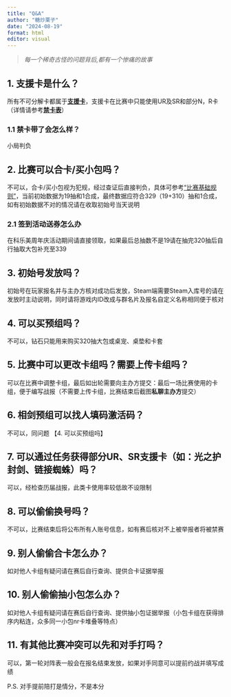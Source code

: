 ```yaml
---
title: "Q&A"
author: "糖炒栗子"
date: "2024-08-19"
format: html
editor: visual
---
```


> *每一个稀奇古怪的问题背后,都有一个惨痛的故事*

## 1. 支援卡是什么？

所有不可分解卡都属于[**支援卡**](https://lizicup.netlify.app/基础规则/支援卡/支援卡.html)，支援卡在比赛中只能使用UR及SR和部分N，R卡（详情请参考[**禁卡表**](https://lizicup.netlify.app/基础规则/禁卡表/禁卡表.html)）

### 1.1 禁卡带了会怎么样？

小局判负

## 2. 比赛可以合卡/买小包吗？

不可以，合卡/买小包视为犯规，经过查证后直接判负，具体可参考[“比赛基础规则”](https://lizicup.netlify.app/基础规则/基本/基本)，当前初始数据为19抽和1合成，最终数据应符合329（19+310）抽和1合成，如有初始数据不对的情况请在收取初始号当天说明

### 2.1 签到活动送券怎么办

在科乐美周年庆活动期间请直接领取，如果最后总抽数不是19请在抽完320抽后自行抽取大包补充至339

## 3. 初始号发放吗？

初始号在玩家报名并与主办方核对成功后发放，Steam端需要Steam入库号的请在发放时主动说明，同时请将游戏内ID改成与群名片及报名自定义名称相同便于核对

## 4. 可以买预组吗？

不可以，钻石只能用来购买320抽大包或桌宠、桌垫和卡套

## 5. 比赛中可以更改卡组吗？需要上传卡组吗？

可以在比赛中调整卡组，最后如出轮需要向主办方提交：最后一场比赛使用的卡组，便于编写战报（不需要上传卡组，比赛结束后截图**私聊主办方**提交）

## 6. 相剑预组可以找人填码激活码？

不可以，同问题 【4. 可以买预组吗】

## 7. 可以通过任务获得部分UR、SR支援卡（如：光之护封剑、链接蜘蛛）吗？

可以，经检查历届战报，此类卡使用率较低故不设限制

## 8. 可以偷偷换号吗？

不可以，比赛结束后将公布所有人账号信息，如有赛后核对不上被举报者将被禁赛

## 9. 别人偷偷合卡怎么办？

如对他人卡组有疑问请在赛后自行查询、提供合卡证据举报

## 10. 别人偷偷抽小包怎么办？

如对他人卡组有疑问请在赛后自行查询、提供抽小包证据举报（小包卡组在获得排序内粘连，众多同一小包nr卡堆叠等特点）

## 11. 有其他比赛冲突可以先和对手打吗？

可以，第一轮对阵表一般会在报名结束发放，如果对手同意可以提前约战并填写成绩

P.S. 对手提前陪打是情分，不是本分
